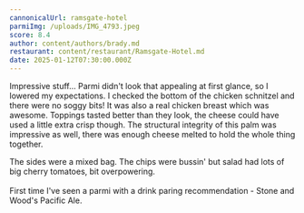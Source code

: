 ```yaml
---
cannonicalUrl: ramsgate-hotel
parmiImg: /uploads/IMG_4793.jpeg
score: 8.4
author: content/authors/brady.md
restaurant: content/restaurant/Ramsgate-Hotel.md
date: 2025-01-12T07:30:00.000Z
---
```


Impressive stuff... Parmi didn't look that appealing at first glance, so I lowered my expectations. I checked the bottom of the chicken schnitzel and there were no soggy bits! It was also a real chicken breast which was awesome. Toppings tasted better than they look, the cheese could have used a little extra crisp though. The structural integrity of this palm was impressive as well, there was enough cheese melted to hold the whole thing together.

The sides were a mixed bag. The chips were bussin' but salad had lots of big cherry tomatoes, bit overpowering.\
\
First time I've seen a parmi with a drink paring recommendation - Stone and Wood's Pacific Ale.
